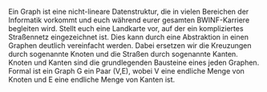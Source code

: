 
Ein Graph ist eine nicht-lineare Datenstruktur, die in vielen Bereichen der Informatik vorkommt und euch während eurer gesamten BWINF-Karriere begleiten wird. Stellt euch eine Landkarte vor, auf der ein kompliziertes Straßennetz eingezeichnet ist. Dies kann durch eine Abstraktion in einen Graphen deutlich vereinfacht werden. Dabei ersetzen wir die Kreuzungen durch sogenannte Knoten und die Straßen durch sogenannte Kanten. Knoten und Kanten sind die grundlegenden Bausteine eines jeden Graphen. Formal ist ein Graph G ein Paar (V,E), wobei V eine endliche Menge von Knoten und E eine endliche Menge von Kanten ist. 
